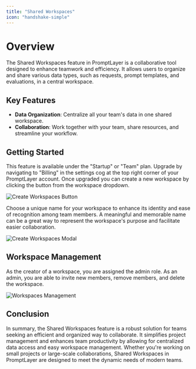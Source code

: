 ```yaml
---
title: "Shared Workspaces"
icon: "handshake-simple"
---
```


# Overview

The Shared Workspaces feature in PromptLayer is a collaborative tool designed to enhance teamwork and efficiency. It allows users to organize and share various data types, such as requests, prompt templates, and evaluations, in a central workspace.

## Key Features

- **Data Organization**: Centralize all your team's data in one shared workspace.
- **Collaboration**: Work together with your team, share resources, and streamline your workflow.

## Getting Started

This feature is available under the "Startup" or "Team" plan. Upgrade by navigating to "Billing" in the settings cog at the top right corner of your PromptLayer account. Once upgraded you can create a new workspace by clicking the button from the workspace dropdown.

![Create Workspaces Button](/images/workspaces-create-button.png)

Choose a unique name for your workspace to enhance its identity and ease of recognition among team members. A meaningful and memorable name can be a great way to represent the workspace's purpose and facilitate easier collaboration.

![Create Workspaces Modal](/images/workspaces-create-modal.png)

## Workspace Management

As the creator of a workspace, you are assigned the admin role. As an admin, you are able to invite new members, remove members, and delete the workspace.

![Workspaces Management](/images/workspaces-management.png)

## Conclusion

In summary, the Shared Workspaces feature is a robust solution for teams seeking an efficient and organized way to collaborate. It simplifies project management and enhances team productivity by allowing for centralized data access and easy workspace management. Whether you're working on small projects or large-scale collaborations, Shared Workspaces in PromptLayer are designed to meet the dynamic needs of modern teams.
